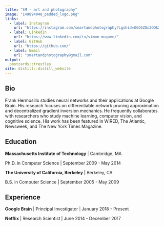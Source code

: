---
title: "SM - art and photography"
image: "149894048_padded_logo.png"
links:
  - label: Instagram
    url: "https://instagram.com/smartandphotography?igshid=OGQ5ZDc2ODk2ZA=="
  - label: LinkedIn
    url: "https://www.linkedin.com/in/simon-mugume/"
  - label: GitHub
    url: "https://github.com/"
  - label: Email
    url: "smartandphotography@gmail.com"
output:
  postcards::trestles
site: distill::distill_website
---
 
## Bio

Frank Hermosillo studies neural networks and their applications at Google 
Brain. His research focuses on differentiable network pruning approximation and 
decentralized gradient inversion mechanics. He frequently collaborates with 
researchers who study machine learning, computer vision, and cognitive science.
His work has been featured in WIRED, The Atlantic, Newsweek, and The New York 
Times Magazine.

## Education

**Massachusetts Institute of Technology** | Cambridge, MA

Ph.D. in Computer Science | September 2009 - May 2014

**The University of California, Berkeley** | Berkeley, CA

B.S. in Computer Science | September 2005 - May 2009

## Experience

**Google Brain** | Principal Investigator | January 2018 - Present

**Netflix** | Research Scientist | June 2014 - December 2017
